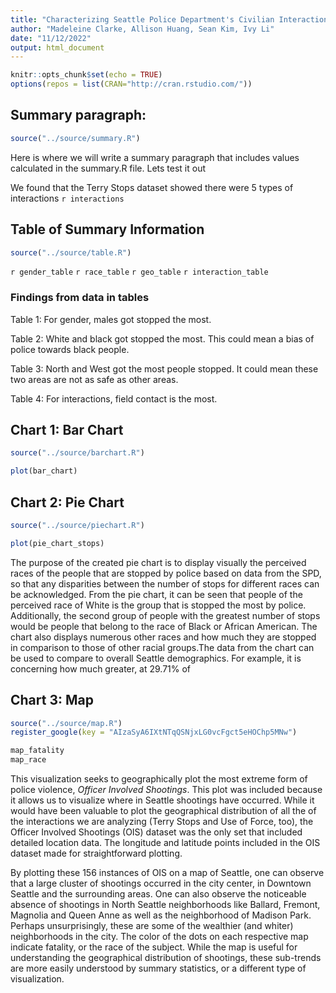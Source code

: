 ```yaml
---
title: "Characterizing Seattle Police Department's Civilian Interactions"
author: "Madeleine Clarke, Allison Huang, Sean Kim, Ivy Li"
date: "11/12/2022"
output: html_document
---
```


```r
knitr::opts_chunk$set(echo = TRUE)
options(repos = list(CRAN="http://cran.rstudio.com/"))
```

## Summary paragraph:
``` r
source("../source/summary.R")
```
Here is where we will write a summary paragraph that includes values calculated in the summary.R file. Lets test it out

We found that the Terry Stops dataset showed there were 5 types of interactions `r interactions`

## Table of Summary Information
``` r
source("../source/table.R")
```
`r gender_table`
`r race_table`
`r geo_table`
`r interaction_table`

### Findings from data in tables

Table 1: For gender, males got stopped the most.

Table 2: White and black got stopped the most. This could mean a bias of police towards black people.

Table 3: North and West got the most people stopped. It could mean these two areas are not as safe as other areas.

Table 4: For interactions, field contact is the most.

## Chart 1: Bar Chart
``` r
source("../source/barchart.R")
```

``` r
plot(bar_chart)
```

## Chart 2: Pie Chart
``` r
source("../source/piechart.R")
```

``` r
plot(pie_chart_stops)
```

The purpose of the created pie chart is to display visually the perceived races of the people that are stopped by police based on data from the SPD, so that any disparities between the number of stops for different races can be acknowledged. From the pie chart, it can be seen that people of the perceived race of White is the group that is stopped the most by police. Additionally, the second group of people with the greatest number of stops would be people that belong to the race of Black or African American. The chart also displays numerous other races and how much they are stopped in comparison to those of other racial groups.The data from the chart can be used to compare to overall Seattle demographics. For example, it is concerning how much greater, at 29.71% of

## Chart 3: Map 
``` r
source("../source/map.R")
register_google(key = "AIzaSyA6IXtNTqQSNjxLG0vcFgct5eHOChp5MNw")
```

``` r
map_fatality
map_race
```

This visualization seeks to geographically plot the most extreme form of police violence, _Officer Involved Shootings_. This plot was included because it allows us to visualize where in Seattle shootings have occurred. While it would have been valuable to plot the geographical distribution of all the of the interactions we are analyzing (Terry Stops and Use of Force, too), the Officer Involved Shootings (OIS) dataset was the only set that included detailed location data. The longitude and latitude points included in the OIS dataset made for straightforward plotting.

By plotting these 156 instances of OIS on a map of Seattle, one can observe that a large cluster of shootings occurred in the city center, in Downtown Seattle and the surrounding areas. One can also observe the noticeable absence of shootings in North Seattle neighborhoods like Ballard, Fremont, Magnolia and Queen Anne as well as the neighborhood of Madison Park. Perhaps unsurprisingly, these are some of the wealthier (and whiter) neighborhoods in the city. The color of the dots on each respective map indicate fatality, or the race of the subject. While the map is useful for understanding the geographical distribution of shootings, these sub-trends are more easily understood by summary statistics, or a different type of visualization.


